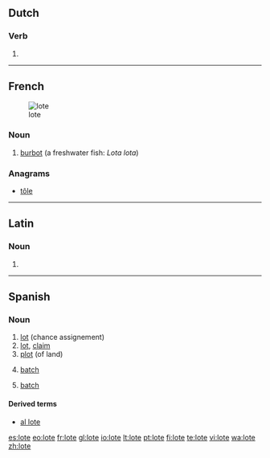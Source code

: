 ==Dutch==

===Verb===
{{infl|nl|verb form}}

# {{nl-verb-form|n=sg|t=pres|m=subj|loten}}

----

==French==
[[Image: Trüsche Walchensee.jpg|thumb|lote]]

===Noun===
{{infl|fr|noun|g=f}}

# [[burbot]] (a freshwater fish: ''Lota lota'')

{{tbot entry|French|burbot|2009|May|fr}}

===Anagrams===
* [[tôle#French|tôle]]

----

==Latin==

===Noun===
{{la-noun-form|lōte}}

# {{inflection of|lotus|lōtus|voc|s|lang=la}}

----

==Spanish==

===Noun===
{{es-noun|m}}

# [[lot]] (chance assignement)
# [[lot]], [[claim]]
# [[plot]] (of land)
# {{context|production|lang=es}} [[batch]]
# {{context|informatics|lang=es}} [[batch]]

====Derived terms====
* [[al lote]]

[[es:lote]]
[[eo:lote]]
[[fr:lote]]
[[gl:lote]]
[[io:lote]]
[[lt:lote]]
[[pt:lote]]
[[fi:lote]]
[[te:lote]]
[[vi:lote]]
[[wa:lote]]
[[zh:lote]]